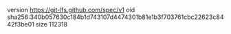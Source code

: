 version https://git-lfs.github.com/spec/v1
oid sha256:340b057630c184b1d743107d4474301b81e1b3f703761cbc22623c8442f3be01
size 112318
